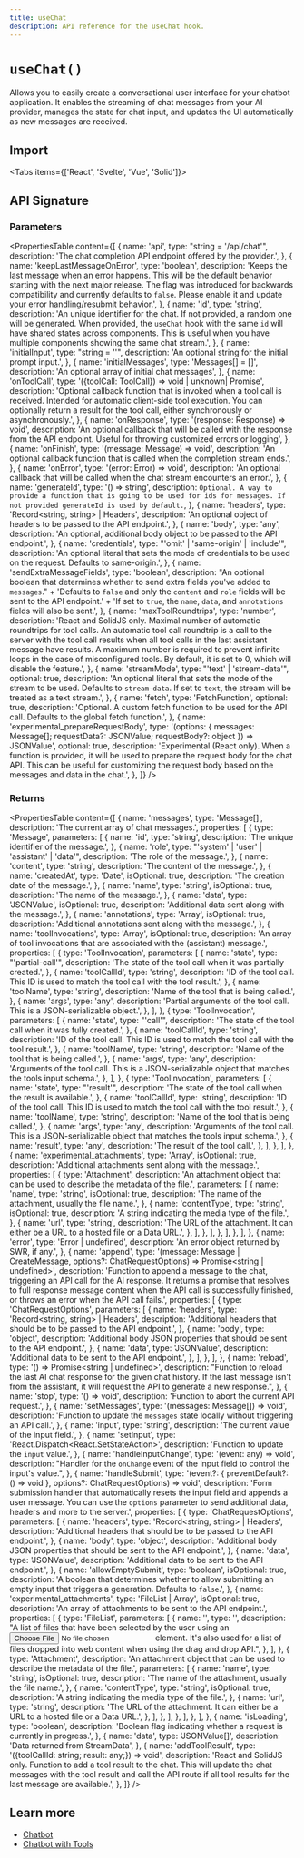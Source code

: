 ```yaml
---
title: useChat
description: API reference for the useChat hook.
---
```


# `useChat()`

Allows you to easily create a conversational user interface for your chatbot application. It enables the streaming of chat messages from your AI provider, manages the state for chat input, and updates the UI automatically as new messages are received.

## Import

<Tabs items={['React', 'Svelte', 'Vue', 'Solid']}>
  <Tab>
    <Snippet text="import { useChat } from 'ai/react'" dark prompt={false} />
  </Tab>
  <Tab>
    <Snippet
      text="import { useChat } from '@ai-sdk/svelte'"
      dark
      prompt={false}
    />
  </Tab>
  <Tab>
    <Snippet text="import { useChat } from '@ai-sdk/vue'" dark prompt={false} />
  </Tab>
  <Tab>
    <Snippet
      text="import { useChat } from '@ai-sdk/solid'"
      dark
      prompt={false}
    />
  </Tab>
</Tabs>

## API Signature

### Parameters

<PropertiesTable
  content={[
    {
      name: 'api',
      type: "string = '/api/chat'",
      description: 'The chat completion API endpoint offered by the provider.',
    },
    {
      name: 'keepLastMessageOnError',
      type: 'boolean',
      description:
        'Keeps the last message when an error happens. This will be the default behavior starting with the next major release. The flag was introduced for backwards compatibility and currently defaults to `false`. Please enable it and update your error handling/resubmit behavior.',
    },
    {
      name: 'id',
      type: 'string',
      description:
        'An unique identifier for the chat. If not provided, a random one will be generated. When provided, the `useChat` hook with the same `id` will have shared states across components. This is useful when you have multiple components showing the same chat stream.',
    },
    {
      name: 'initialInput',
      type: "string = ''",
      description: 'An optional string for the initial prompt input.',
    },
    {
      name: 'initialMessages',
      type: 'Messages[] = []',
      description: 'An optional array of initial chat messages',
    },
    {
      name: 'onToolCall',
      type: '({toolCall: ToolCall}) => void | unknown| Promise<unknown>',
      description:
        'Optional callback function that is invoked when a tool call is received. Intended for automatic client-side tool execution. You can optionally return a result for the tool call, either synchronously or asynchronously.',
    },
    {
      name: 'onResponse',
      type: '(response: Response) => void',
      description:
        'An optional callback that will be called with the response from the API endpoint. Useful for throwing customized errors or logging',
    },
    {
      name: 'onFinish',
      type: '(message: Message) => void',
      description:
        'An optional callback function that is called when the completion stream ends.',
    },
    {
      name: 'onError',
      type: '(error: Error) => void',
      description:
        'An optional callback that will be called when the chat stream encounters an error.',
    },
    {
      name: 'generateId',
      type: '() => string',
      description: `Optional. A way to provide a function that is going to be used for ids for messages. If not provided generateId is used by default.`,
    },
    {
      name: 'headers',
      type: 'Record<string, string> | Headers',
      description:
        'An optional object of headers to be passed to the API endpoint.',
    },
    {
      name: 'body',
      type: 'any',
      description:
        'An optional, additional body object to be passed to the API endpoint.',
    },
    {
      name: 'credentials',
      type: "'omit' | 'same-origin' | 'include'",
      description:
        'An optional literal that sets the mode of credentials to be used on the request. Defaults to same-origin.',
    },
    {
      name: 'sendExtraMessageFields',
      type: 'boolean',
      description:
        "An optional boolean that determines whether to send extra fields you've added to `messages`." +
        'Defaults to `false` and only the `content` and `role` fields will be sent to the API endpoint.' +
        'If set to `true`, the `name`, `data`, and `annotations` fields will also be sent.',
    },
    {
      name: 'maxToolRoundtrips',
      type: 'number',
      description:
        'React and SolidJS only. Maximal number of automatic roundtrips for tool calls. An automatic tool call roundtrip is a call to the server with the  tool call results when all tool calls in the last assistant  message have results. A maximum number is required to prevent infinite loops in the case of misconfigured tools. By default, it is set to 0, which will disable the feature.',
    },
    {
      name: 'streamMode',
      type: "'text' | 'stream-data'",
      optional: true,
      description:
        'An optional literal that sets the mode of the stream to be used. Defaults to `stream-data`. If set to `text`, the stream will be treated as a text stream.',
    },
    {
      name: 'fetch',
      type: 'FetchFunction',
      optional: true,
      description:
        'Optional. A custom fetch function to be used for the API call. Defaults to the global fetch function.',
    },
    {
      name: 'experimental_prepareRequestBody',
      type: '(options: { messages: Message[]; requestData?: JSONValue; requestBody?: object }) => JSONValue',
      optional: true,
      description:
        'Experimental (React only). When a function is provided, it will be used to prepare the request body for the chat API. This can be useful for customizing the request body based on the messages and data in the chat.',
    },
  ]}
/>

### Returns

<PropertiesTable
  content={[
    {
      name: 'messages',
      type: 'Message[]',
      description: 'The current array of chat messages.',
      properties: [
        {
          type: 'Message',
          parameters: [
            {
              name: 'id',
              type: 'string',
              description: 'The unique identifier of the message.',
            },
            {
              name: 'role',
              type: "'system' | 'user' | 'assistant' | 'data'",
              description: 'The role of the message.',
            },
            {
              name: 'content',
              type: 'string',
              description: 'The content of the message.',
            },
            {
              name: 'createdAt',
              type: 'Date',
              isOptional: true,
              description: 'The creation date of the message.',
            },
            {
              name: 'name',
              type: 'string',
              isOptional: true,
              description: 'The name of the message.',
            },
            {
              name: 'data',
              type: 'JSONValue',
              isOptional: true,
              description: 'Additional data sent along with the message.',
            },
            {
              name: 'annotations',
              type: 'Array<JSONValue>',
              isOptional: true,
              description:
                'Additional annotations sent along with the message.',
            },
            {
              name: 'toolInvocations',
              type: 'Array<ToolInvocation>',
              isOptional: true,
              description:
                'An array of tool invocations that are associated with the (assistant) message.',
              properties: [
                {
                  type: 'ToolInvocation',
                  parameters: [
                    {
                      name: 'state',
                      type: "'partial-call'",
                      description:
                        'The state of the tool call when it was partially created.',
                    },
                    {
                      name: 'toolCallId',
                      type: 'string',
                      description:
                        'ID of the tool call. This ID is used to match the tool call with the tool result.',
                    },
                    {
                      name: 'toolName',
                      type: 'string',
                      description: 'Name of the tool that is being called.',
                    },
                    {
                      name: 'args',
                      type: 'any',
                      description:
                        'Partial arguments of the tool call. This is a JSON-serializable object.',
                    },
                  ],
                },
                {
                  type: 'ToolInvocation',
                  parameters: [
                    {
                      name: 'state',
                      type: "'call'",
                      description:
                        'The state of the tool call when it was fully created.',
                    },
                    {
                      name: 'toolCallId',
                      type: 'string',
                      description:
                        'ID of the tool call. This ID is used to match the tool call with the tool result.',
                    },
                    {
                      name: 'toolName',
                      type: 'string',
                      description: 'Name of the tool that is being called.',
                    },
                    {
                      name: 'args',
                      type: 'any',
                      description:
                        'Arguments of the tool call. This is a JSON-serializable object that matches the tools input schema.',
                    },
                  ],
                },
                {
                  type: 'ToolInvocation',
                  parameters: [
                    {
                      name: 'state',
                      type: "'result'",
                      description:
                        'The state of the tool call when the result is available.',
                    },
                    {
                      name: 'toolCallId',
                      type: 'string',
                      description:
                        'ID of the tool call. This ID is used to match the tool call with the tool result.',
                    },
                    {
                      name: 'toolName',
                      type: 'string',
                      description: 'Name of the tool that is being called.',
                    },
                    {
                      name: 'args',
                      type: 'any',
                      description:
                        'Arguments of the tool call. This is a JSON-serializable object that matches the tools input schema.',
                    },
                    {
                      name: 'result',
                      type: 'any',
                      description: 'The result of the tool call.',
                    },
                  ],
                },
              ],
            },
            {
              name: 'experimental_attachments',
              type: 'Array<Attachment>',
              isOptional: true,
              description:
                'Additional attachments sent along with the message.',
              properties: [
                {
                  type: 'Attachment',
                  description:
                    'An attachment object that can be used to describe the metadata of the file.',
                  parameters: [
                    {
                      name: 'name',
                      type: 'string',
                      isOptional: true,
                      description:
                        'The name of the attachment, usually the file name.',
                    },
                    {
                      name: 'contentType',
                      type: 'string',
                      isOptional: true,
                      description:
                        'A string indicating the media type of the file.',
                    },
                    {
                      name: 'url',
                      type: 'string',
                      description:
                        'The URL of the attachment. It can either be a URL to a hosted file or a Data URL.',
                    },
                  ],
                },
              ],
            },
          ],
        },
      ],
    },
    {
      name: 'error',
      type: 'Error | undefined',
      description: 'An error object returned by SWR, if any.',
    },
    {
      name: 'append',
      type: '(message: Message | CreateMessage, options?: ChatRequestOptions) => Promise<string | undefined>',
      description:
        'Function to append a message to the chat, triggering an API call for the AI response. It returns a promise that resolves to full response message content when the API call is successfully finished, or throws an error when the API call fails.',
      properties: [
        {
          type: 'ChatRequestOptions',
          parameters: [
            {
              name: 'headers',
              type: 'Record<string, string> | Headers',
              description:
                'Additional headers that should be to be passed to the API endpoint.',
            },
            {
              name: 'body',
              type: 'object',
              description:
                'Additional body JSON properties that should be sent to the API endpoint.',
            },
            {
              name: 'data',
              type: 'JSONValue',
              description: 'Additional data to be sent to the API endpoint.',
            },
          ],
        },
      ],
    },
    {
      name: 'reload',
      type: '() => Promise<string | undefined>',
      description:
        "Function to reload the last AI chat response for the given chat history. If the last message isn't from the assistant, it will request the API to generate a new response.",
    },
    {
      name: 'stop',
      type: '() => void',
      description: 'Function to abort the current API request.',
    },
    {
      name: 'setMessages',
      type: '(messages: Message[]) => void',
      description:
        'Function to update the `messages` state locally without triggering an API call.',
    },
    {
      name: 'input',
      type: 'string',
      description: 'The current value of the input field.',
    },
    {
      name: 'setInput',
      type: 'React.Dispatch<React.SetStateAction<string>>',
      description: 'Function to update the `input` value.',
    },
    {
      name: 'handleInputChange',
      type: '(event: any) => void',
      description:
        "Handler for the `onChange` event of the input field to control the input's value.",
    },
    {
      name: 'handleSubmit',
      type: '(event?: { preventDefault?: () => void }, options?: ChatRequestOptions) => void',
      description:
        'Form submission handler that automatically resets the input field and appends a user message. You can use the `options` parameter to send additional data, headers and more to the server.',
      properties: [
        {
          type: 'ChatRequestOptions',
          parameters: [
            {
              name: 'headers',
              type: 'Record<string, string> | Headers',
              description:
                'Additional headers that should be to be passed to the API endpoint.',
            },
            {
              name: 'body',
              type: 'object',
              description:
                'Additional body JSON properties that should be sent to the API endpoint.',
            },
            {
              name: 'data',
              type: 'JSONValue',
              description: 'Additional data to be sent to the API endpoint.',
            },
            {
              name: 'allowEmptySubmit',
              type: 'boolean',
              isOptional: true,
              description:
                'A boolean that determines whether to allow submitting an empty input that triggers a generation. Defaults to `false`.',
            },
            {
              name: 'experimental_attachments',
              type: 'FileList | Array<Attachment>',
              isOptional: true,
              description:
                'An array of attachments to be sent to the API endpoint.',
              properties: [
                {
                  type: 'FileList',
                  parameters: [
                    {
                      name: '',
                      type: '',
                      description:
                        "A list of files that have been selected by the user using an <input type='file'> element. It's also used for a list of files dropped into web content when using the drag and drop API.",
                    },
                  ],
                },
                {
                  type: 'Attachment',
                  description:
                    'An attachment object that can be used to describe the metadata of the file.',
                  parameters: [
                    {
                      name: 'name',
                      type: 'string',
                      isOptional: true,
                      description:
                        'The name of the attachment, usually the file name.',
                    },
                    {
                      name: 'contentType',
                      type: 'string',
                      isOptional: true,
                      description:
                        'A string indicating the media type of the file.',
                    },
                    {
                      name: 'url',
                      type: 'string',
                      description:
                        'The URL of the attachment. It can either be a URL to a hosted file or a Data URL.',
                    },
                  ],
                },
              ],
            },
          ],
        },
      ],
    },
    {
      name: 'isLoading',
      type: 'boolean',
      description:
        'Boolean flag indicating whether a request is currently in progress.',
    },
    {
      name: 'data',
      type: 'JSONValue[]',
      description: 'Data returned from StreamData',
    },
    {
      name: 'addToolResult',
      type: '({toolCallId: string; result: any;}) => void',
      description:
        'React and SolidJS only. Function to add a tool result to the chat. This will update the chat messages with the tool result and call the API route if all tool results for the last message are available.',
    },
  ]}
/>

## Learn more

- [Chatbot](/docs/ai-sdk-ui/chatbot)
- [Chatbot with Tools](/docs/ai-sdk-ui/chatbot-with-tool-calling)
